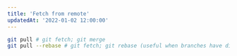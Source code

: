 ```yaml
---
title: 'Fetch from remote'
updatedAt: '2022-01-02 12:00:00'
---
```


```bash
git pull # git fetch; git merge
git pull --rebase # git fetch; git rebase (useful when branches have diverged)
```

